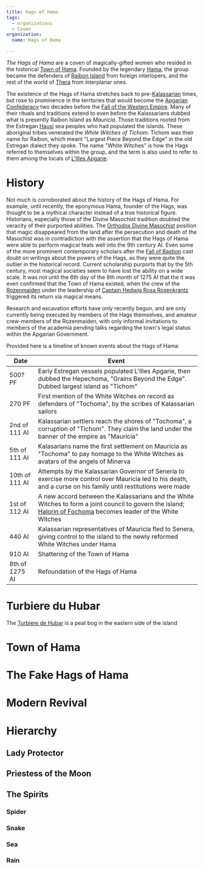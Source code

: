 ```yaml
---
title: Hags of Hama
tags:
  - organizations
  - Coven
organization:
  name: Hags of Hama

---
```


*The Hags of Hama* are a coven of magically-gifted women who resided in the
historical [Town of Hama](/locations/town-of-hama/). Founded by the
legendary [Hama](/characters/hama/), the group became the defenders of
[Raibon Island](/locations/raibon-island/) from foreign interlopers, and
the rest of the world of [Thera](/locations/thera/) from interplanar ones.

The existence of the Hags of Hama stretches back to
pre-[Kalassarian](/organizations/kalassarian-empire) times, but rose to prominence in the
terrtories that would become the [Apgarian Confederacy](/locations/apgar/)
two decades before the
[Fall of the Western Empire](/events/fall-of-the-western-kalassarian-empire/).
Many of their rituals and traditions extend to even before the Kalassarians
dubbed what is presently Raibon Island as *Mauricia*. Those traditions rooted
from the Estregan [Hausi](/ethnicities/hausi/) sea peoples who had
populated the islands. These aboriginal tribes venerated the *White Witches of
Tichom*. Tichom was their name for Raibon, which meant "Largest Piece Beyond the
Edge" in the old Estregan dialect they spoke. The name "White Witches" is how
the Hags referred to themselves within the group, and the term is also used to
refer to them among the locals of
[L'Illes Apgarie](/locations/l-illes-apgarie/).

# History

Not much is corroborated about the history of the Hags of Hama. For example,
until recently, the eponymous Hama, founder of the Hags, was thought to be a
mythical character instead of a true historical figure. Historians, especially
those of the Divine Masochist tradition doubted the veracity of their purported
abilities. The
[Orthodox Divine Masochist](/religions/divine-masochism/orthodox/)
position that magic disappeared from the land after the persecution and death of
the Masochist was in contradiction with the assertion that the Hags of Hama were
able to perform magical feats well into the 9th century AI. Even some of the
more prominent contemporary scholars after the
[Fall of Bastion](/events/fall-of-bastion/) cast doubt on writings about
the powers of the Hags, as they were quite the outlier in the historical record.
Current scholarship purports that by the 5th century, most magical societies
seem to have lost the ability on a wide scale. It was not until the 6th day of
the 8th month of 1275 AI that the it was even confirmed that the Town of Hama
existed, when the crew of the [Rozenmaiden](/vehicles/rozenmaiden) under the
leadership of
[Captain Hedwig Rosa Rosenkrantz](/characters/hedwig-rosenkrantz/)
triggered its return via magical means.

Research and excavation efforts have only recently begun, and are only currently
being executed by members of the Hags themselves, and amateur crew-members of
the Rozenmaiden, with only informal invitations to members of the academia
pending talks regarding the town's legal status within the Apgarian Government.

Provided here is a timeline of known events about the Hags of Hama:

| Date           | Event                                                                                                                                                                                      |
| -------------- | ------------------------------------------------------------------------------------------------------------------------------------------------------------------------------------------ |
| 500? PF        | Early Estregan vessels populated L'Illes Apgarie, then dubbed the Hepechoma, "Grains Beyond the Edge". Dubbed largest island as "Tichom"                                                   |
| 270 PF         | First mention of the White Witches on record as defenders of "Tochoma", by the scribes of Kalassarian sailors                                                                              |
| 2nd of 111 AI  | Kalassarian settlers reach the shores of "Tochoma", a corruption of "Tichom". They claim the land under the banner of the empire as "Mauricia"                                             |
| 5th of 111 AI  | Kalasarians name the first settlement on Mauricia as "Tochoma" to pay homage to the White Witches as avatars of the angels of Minerva                                                      |
| 10th of 111 AI | Attempts by the Kalassarian Governor of Seneria to exercise more control over Mauricia led to his death, and a curse on his family until restitutions were made                            |
| 1st of 112 AI  | A new accord between the Kalassarians and the White Witches to form a joint council to govern the island; [Halorin of Fochoma](/characters/hama/) becomes leader of the White Witches |
| 440 AI         | Kalassarian representatives of Mauricia fled to Senera, giving control to the island to the newly reformed White Witches under Hama                                                        |
| 910 AI         | Shattering of the Town of Hama                                                                                                                                                             |
| 8th of 1275 AI | Refoundation of the Hags of Hama                                                                                                                                                           |

# Turbiere du Hubar

The [Turbiere de Hubar](/locations/turbiere-de-hubar/) is a peat bog in the
eastern side of the island

# Town of Hama

# The Fake Hags of Hama

# Modern Revival

# Hierarchy

## Lady Protector

## Priestess of the Moon

## The Spirits

### Spider

### Snake

### Sea

### Rain
